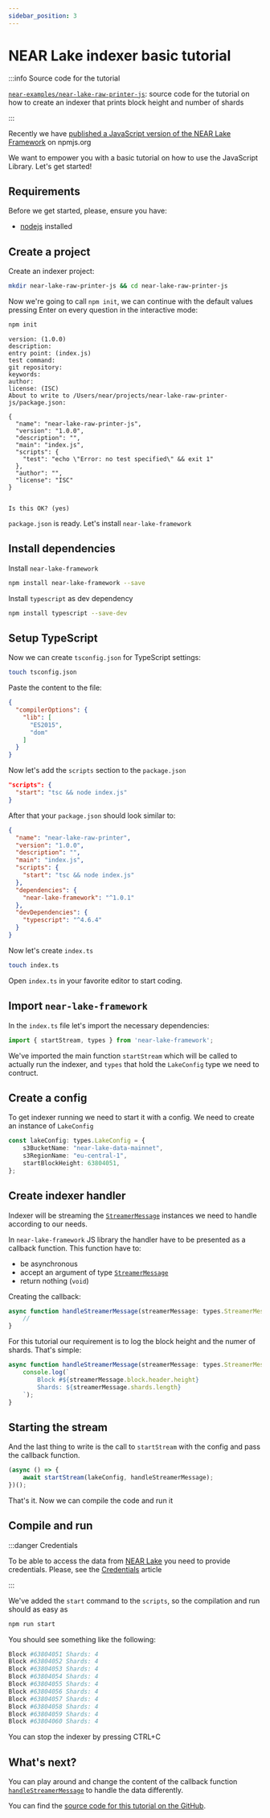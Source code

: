 ```yaml
---
sidebar_position: 3
---
```



# NEAR Lake indexer basic tutorial

<ProgrammingLanguage lang="js" />

:::info Source code for the tutorial

[`near-examples/near-lake-raw-printer-js`](https://github.com/near-examples/near-lake-raw-printer-js): source code for the tutorial on how to create an indexer that prints block height and number of shards

:::

Recently we have [published a JavaScript version of the NEAR Lake Framework](https://www.npmjs.com/package/near-lake-framework) on npmjs.org

We want to empower you with a basic tutorial on how to use the JavaScript Library. Let's get started!


## Requirements

Before we get started, please, ensure you have:

- [nodejs](https://nodejs.org/en/download/) installed

## Create a project

Create an indexer project:

```bash
mkdir near-lake-raw-printer-js && cd near-lake-raw-printer-js
```

Now we're going to call `npm init`, we can continue with the default values pressing Enter on every question in the interactive mode:
```bash
npm init
```

```
version: (1.0.0)
description:
entry point: (index.js)
test command:
git repository:
keywords:
author:
license: (ISC)
About to write to /Users/near/projects/near-lake-raw-printer-js/package.json:

{
  "name": "near-lake-raw-printer-js",
  "version": "1.0.0",
  "description": "",
  "main": "index.js",
  "scripts": {
    "test": "echo \"Error: no test specified\" && exit 1"
  },
  "author": "",
  "license": "ISC"
}


Is this OK? (yes)
```

`package.json` is ready. Let's install `near-lake-framework`

## Install dependencies

Install `near-lake-framework`

```bash
npm install near-lake-framework --save
```

Install `typescript` as dev dependency

```bash
npm install typescript --save-dev
```

## Setup TypeScript

Now we can create `tsconfig.json` for TypeScript settings:

```bash
touch tsconfig.json
```

Paste the content to the file:

```json title=tsconfig.json
{
  "compilerOptions": {
    "lib": [
      "ES2015",
      "dom"
    ]
  }
}
```

Now let's add the `scripts` section to the `package.json`

```json
"scripts": {
  "start": "tsc && node index.js"
}
```

After that your `package.json` should look similar to:

```json title=package.json
{
  "name": "near-lake-raw-printer",
  "version": "1.0.0",
  "description": "",
  "main": "index.js",
  "scripts": {
    "start": "tsc && node index.js"
  },
  "dependencies": {
    "near-lake-framework": "^1.0.1"
  },
  "devDependencies": {
    "typescript": "^4.6.4"
  }
}
```

Now let's create `index.ts`

```bash
touch index.ts
```

Open `index.ts` in your favorite editor to start coding.

## Import `near-lake-framework`

In the `index.ts` file let's import the necessary dependencies:

```ts
import { startStream, types } from 'near-lake-framework';
```

We've imported the main function `startStream` which will be called to actually run the indexer, and `types` that hold the `LakeConfig` type we need to contruct.

## Create a config

To get indexer running we need to start it with a config. We need to create an instance of `LakeConfig`

```ts
const lakeConfig: types.LakeConfig = {
    s3BucketName: "near-lake-data-mainnet",
    s3RegionName: "eu-central-1",
    startBlockHeight: 63804051,
};
```

## Create indexer handler

Indexer will be streaming the [`StreamerMessage`](/docs/data-flow-and-structures/structures/toc) instances we need to handle according to our needs.

In `near-lake-framework` JS library the handler have to be presented as a callback function. This function have to:
- be asynchronous
- accept an argument of type [`StreamerMessage`](/docs/data-flow-and-structures/structures/toc)
- return nothing (`void`)

Creating the callback:

```ts
async function handleStreamerMessage(streamerMessage: types.StreamerMessage): Promise<void> {
    //
}
```

For this tutorial our requirement is to log the block height and the numer of shards. That's simple:

```ts
async function handleStreamerMessage(streamerMessage: types.StreamerMessage): Promise<void> {
    console.log(`
        Block #${streamerMessage.block.header.height}
        Shards: ${streamerMessage.shards.length}
    `);
}
```

## Starting the stream

And the last thing to write is the call to `startStream` with the config and pass the callback function.

```ts
(async () => {
    await startStream(lakeConfig, handleStreamerMessage);
})();
```

That's it. Now we can compile the code and run it

## Compile and run

:::danger Credentials

To be able to access the data from [NEAR Lake](/docs/projects/near-lake-indexer) you need to provide credentials. Please, see the [Credentials](./credentials) article

:::

We've added the `start` command to the `scripts`, so the compilation and run should as easy as

```bash
npm run start
```

You should see something like the following:

```bash
Block #63804051 Shards: 4
Block #63804052 Shards: 4
Block #63804053 Shards: 4
Block #63804054 Shards: 4
Block #63804055 Shards: 4
Block #63804056 Shards: 4
Block #63804057 Shards: 4
Block #63804058 Shards: 4
Block #63804059 Shards: 4
Block #63804060 Shards: 4
```

You can stop the indexer by pressing CTRL+C

## What's next?

You can play around and change the content of the callback function [`handleStreamerMessage`](#create-indexer-handler) to handle the data differently.

You can find the [source code for this tutorial on the GitHub](https://github.com/near-examples/near-lake-raw-printer-js).
